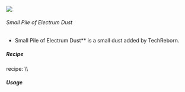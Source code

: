 ![](/mods/techreborn/small_pile_of_electrum_dust.png)

###### Small Pile of Electrum Dust

- Small Pile of Electrum Dust** is a small dust added by
        TechReborn.


##### Recipe

<Mcitem id="minecraft:crafting_table"/> recipe: \\\\
<Recipe recipe=" input air air air input air techreborn:electrum_dust
air input air air air output techreborn:small_pile_of_electrum_dust,4
"/>

##### Usage

<Recipe recipe=" input techreborn:small_pile_of_electrum_dust
techreborn:small_pile_of_electrum_dust air input
techreborn:small_pile_of_electrum_dust
techreborn:small_pile_of_electrum_dust air input air air air output
techreborn:electrum_dust "/>
